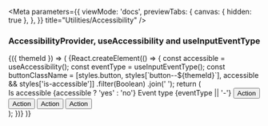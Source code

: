 
<Meta
  parameters={{
    viewMode: 'docs',
    previewTabs: {
      canvas: { hidden: true },
    },
  }}
  title="Utilities/Accessibility"
/>

<PageTitle src="context/Accessibility" title="Accessibility" />

### AccessibilityProvider, useAccessibility and useInputEventType

<Canvas>
  <ThemeWrapper>
    {({ themeId }) => (
      <AccessibilityProvider>
        <React.Fragment>
          {React.createElement(() => {
            const accessible = useAccessibility();
            const eventType = useInputEventType();
            const buttonClassName = [styles.button, styles[`button--${themeId}`], accessible && styles['is-accessible']]
              .filter(Boolean)
              .join(' ');
            return (
              <div>
                <Flex wrap direction="row">
                  <Rhythm m={2} mb={4}>
                    <Typography as="div" color="primary" style={{ width: '120px' }} variants={['xsmall-caps']}>
                      <Typography volume="quiet">Is accessible</Typography> {accessible ? 'yes' : 'no'}
                    </Typography>
                    <Typography as="div" color="primary" style={{ width: '140px' }} variants={['xsmall-caps']}>
                      <Typography volume="quiet">Event type</Typography> {eventType || '-'}
                    </Typography>
                  </Rhythm>
                </Flex>
                <Flex direction="row">
                  <button className={buttonClassName} type="button">
                    Action
                  </button>
                  <button className={buttonClassName} type="button">
                    Action
                  </button>
                  <button className={buttonClassName} type="button">
                    Action
                  </button>
                  <button className={buttonClassName} type="button">
                    Action
                  </button>
                </Flex>
              </div>
            );
          })}
        </React.Fragment>
      </AccessibilityProvider>
    )}
  </ThemeWrapper>
</Canvas>

